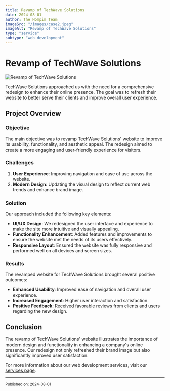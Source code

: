 ```yaml
---
title: Revamp of TechWave Solutions
date: 2024-08-01
author: The Hompim Team
imageSrc: "/images/case2.jpeg"
imageAlt: "Revamp of TechWave Solutions"
type: "service"
subtype: "web development"
---
```


# Revamp of TechWave Solutions

![Revamp of TechWave Solutions](/images/case2.jpeg)

TechWave Solutions approached us with the need for a comprehensive redesign to enhance their online presence. The goal was to refresh their website to better serve their clients and improve overall user experience.

## Project Overview

### **Objective**

The main objective was to revamp TechWave Solutions' website to improve its usability, functionality, and aesthetic appeal. The redesign aimed to create a more engaging and user-friendly experience for visitors.

### **Challenges**

1. **User Experience**: Improving navigation and ease of use across the website.
2. **Modern Design**: Updating the visual design to reflect current web trends and enhance brand image.

### **Solution**

Our approach included the following key elements:

-   **UI/UX Design**: We redesigned the user interface and experience to make the site more intuitive and visually appealing.
-   **Functionality Enhancement**: Added features and improvements to ensure the website met the needs of its users effectively.
-   **Responsive Layout**: Ensured the website was fully responsive and performed well on all devices and screen sizes.

### **Results**

The revamped website for TechWave Solutions brought several positive outcomes:

-   **Enhanced Usability**: Improved ease of navigation and overall user experience.
-   **Increased Engagement**: Higher user interaction and satisfaction.
-   **Positive Feedback**: Received favorable reviews from clients and users regarding the new design.

## Conclusion

The revamp of TechWave Solutions' website illustrates the importance of modern design and functionality in enhancing a company's online presence. Our redesign not only refreshed their brand image but also significantly improved user satisfaction.

For more information about our web development services, visit our [services page](#).

---

<small>Published on: 2024-08-01</small>
